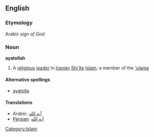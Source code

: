 ==English==
===Etymology===
Arabic ''sign of God''
===Noun===
{{wikipedia}}
'''ayatollah'''

# A [[religious]] [[leader]] in [[Iranian]] [[Shi'ite]] [[Islam]]; a member of the [['ulama]]

====Alternative spellings====
*[[ayatolla]]

====Translations====
*Arabic: [[آية الله]]
*[[Persian]]: [[آیة الله]]
[[Category:Islam]]